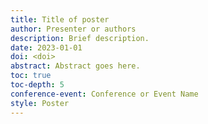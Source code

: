 ```yaml
---
title: Title of poster
author: Presenter or authors
description: Brief description.
date: 2023-01-01
doi: <doi>
abstract: Abstract goes here.
toc: true
toc-depth: 5
conference-event: Conference or Event Name
style: Poster
---
```


![]()

